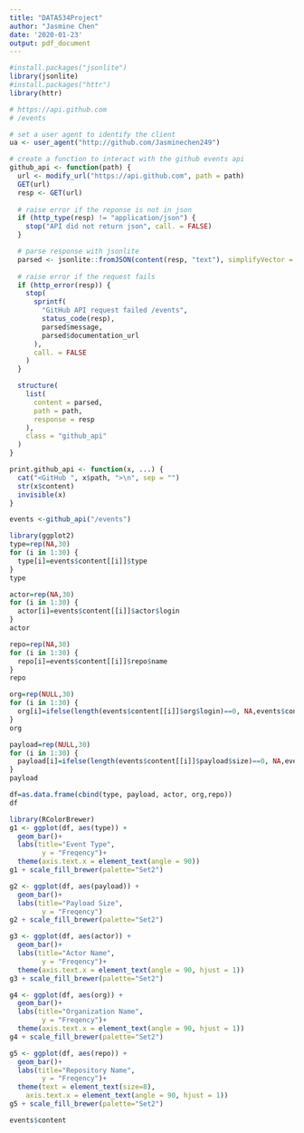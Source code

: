 ```yaml
---
title: "DATA534Project"
author: "Jasmine Chen"
date: '2020-01-23'
output: pdf_document
---
```

```r
#install.packages("jsonlite")
library(jsonlite)
#install.packages("httr")
library(httr)
```

```r
# https://api.github.com
# /events

# set a user agent to identify the client
ua <- user_agent("http://github.com/Jasminechen249")
```

```r
# create a function to interact with the github events api
github_api <- function(path) {
  url <- modify_url("https://api.github.com", path = path)
  GET(url)
  resp <- GET(url)
  
  # raise error if the reponse is not in json
  if (http_type(resp) != "application/json") {
    stop("API did not return json", call. = FALSE)
  }

  # parse response with jsonlite
  parsed <- jsonlite::fromJSON(content(resp, "text"), simplifyVector = FALSE)
  
  # raise error if the request fails    
  if (http_error(resp)) {
    stop(
      sprintf(
        "GitHub API request failed /events",
        status_code(resp),
        parsed$message,
        parsed$documentation_url
      ),
      call. = FALSE
    )
  }

  structure(
    list(
      content = parsed,
      path = path,
      response = resp
    ),
    class = "github_api"
  )
}

print.github_api <- function(x, ...) {
  cat("<GitHub ", x$path, ">\n", sep = "")
  str(x$content)
  invisible(x)
}

events <-github_api("/events")
```

```r
library(ggplot2)
type=rep(NA,30)
for (i in 1:30) {
  type[i]=events$content[[i]]$type
}
type
```

```r
actor=rep(NA,30)
for (i in 1:30) {
  actor[i]=events$content[[i]]$actor$login
}
actor
```

```r
repo=rep(NA,30)
for (i in 1:30) {
  repo[i]=events$content[[i]]$repo$name
}
repo
```

```r
org=rep(NULL,30)
for (i in 1:30) {
  org[i]=ifelse(length(events$content[[i]]$org$login)==0, NA,events$content[[i]]$org$login)
}
org
```

```r
payload=rep(NULL,30)
for (i in 1:30) {
  payload[i]=ifelse(length(events$content[[i]]$payload$size)==0, NA,events$content[[i]]$payload$size)
}
payload
```

```r
df=as.data.frame(cbind(type, payload, actor, org,repo))
df
````

```r
library(RColorBrewer)
g1 <- ggplot(df, aes(type)) + 
  geom_bar()+
  labs(title="Event Type",
        y = "Freqency")+
  theme(axis.text.x = element_text(angle = 90))
g1 + scale_fill_brewer(palette="Set2")
```

```r
g2 <- ggplot(df, aes(payload)) + 
  geom_bar()+
  labs(title="Payload Size",
        y = "Freqency")
g2 + scale_fill_brewer(palette="Set2")
```

```r
g3 <- ggplot(df, aes(actor)) + 
  geom_bar()+
  labs(title="Actor Name",
        y = "Freqency")+
  theme(axis.text.x = element_text(angle = 90, hjust = 1))
g3 + scale_fill_brewer(palette="Set2")
```

```r
g4 <- ggplot(df, aes(org)) + 
  geom_bar()+
  labs(title="Organization Name",
        y = "Freqency")+
  theme(axis.text.x = element_text(angle = 90, hjust = 1))
g4 + scale_fill_brewer(palette="Set2")
```

```r
g5 <- ggplot(df, aes(repo)) + 
  geom_bar()+
  labs(title="Repository Name",
        y = "Freqency")+
  theme(text = element_text(size=8),
    axis.text.x = element_text(angle = 90, hjust = 1))
g5 + scale_fill_brewer(palette="Set2")
```


```r
events$content
```

